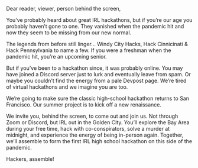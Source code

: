 
Dear reader, viewer, person behind the screen,

You’ve probably heard about great IRL hackathons, but if you’re our age you probably haven’t gone to one. They vanished when the pandemic hit and now they seem to be missing from our new normal.

The legends from before still linger… Windy City Hacks, Hack Cinnicinati & Hack Pennsylvania to name a few. If you were a freshman when the pandemic hit, you’re an upcoming senior.

But if you’ve been to a hackathon since, it was probably online. You may have joined a Discord server just to lurk and eventually leave from spam. Or maybe you couldn’t find the energy from a pale Devpost page. We’re tired of virtual hackathons and we imagine you are too.

We’re going to make sure the classic high-school hackathon returns to San Francisco. Our summer project is to kick off a new renaissance.

We invite you, behind the screen, to come out and join us. Not through Zoom or Discord, but IRL out in the Golden City. You’ll explore the Bay Area during your free time, hack with co-conspirators, solve a murder at midnight, and experience the energy of being in-person again. Together, we’ll assemble to form the first IRL high school hackathon on this side of the pandemic.

Hackers, assemble!

<style> 
  {`
  p {
    font-size: 18px!important;
  }
  `}
</style>
